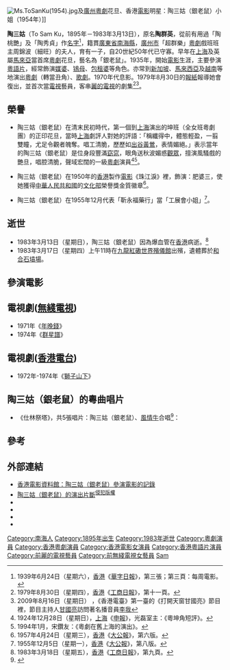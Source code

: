 [[File:Ms.ToSanKu(1954).jpg|thumb]]及[[廣州|廣州]][[粵劇|粵劇]]花旦、香港[[電影|電影]]明星：陶三姑（銀老鼠）小姐（1954年）]]

'''陶三姑'''（To Sam Ku，1895年－1983年3月13日），原名'''陶群英'''，從前有用過「陶桃艷」及「陶秀貞」作[[名字|名字]]<ref>1939年6月24日（星期六），[[香港|香港]]《[[華字日報|華字日報]]》，第三張；第三頁：每周電影。</ref>，籍貫[[廣東省|廣東省]][[南海縣|南海縣]]，[[廣州市|廣州市]]「超群樂」[[粵劇|粵劇]]戲班班主周錦波（細旺）的夫人，育有一子，自20世紀50年代已守寡。早年在[[上海|上海]]及英屬[[馬來亞|馬來亞]]當首席[[粵劇|粵劇]]花旦，藝名為「銀老鼠」。1935年，開始[[電影|電影]]生涯，主要參演[[粵語片|粵語片]]，經常飾演[[媒婆|媒婆]]、[[鴇母|鴇母]]、[[包租婆|包租婆]]等角色。亦常到[[新加坡|新加坡]]、[[馬來西亞|馬來西亞]]及[[越南|越南]]等地演出[[粵劇|粵劇]]（轉當丑角）、[[歌劇|歌劇]]。1970年代息影。1979年8月30日的[[報紙|報紙]]報導她會復出，並首次當[[電視|電視]]藝員，客串[[麗的電視|麗的電視]]的劇集<ref>1979年8月30日（星期四），[[香港|香港]]《[[工商日報|工商日報]]》，第十一頁。</ref><ref>2009年8月16日（星期日） ，《香港電臺》第一臺的《打開天窗甘國亮》節目裡，節目主持人[[甘國亮|甘國亮]]訪問著名播音員[[李我|李我]]</ref>。

== 榮譽 ==
* 陶三姑（銀老鼠）在清末民初時代，第一個到[[上海|上海]]演出的坤班（全女班粵劇團）的正印花旦，當時[[上海|上海]]劇評人對她的評語：「稱纖得中，體態輕盈，一翦雙瞳，尤足令觀者魄奪。唱工清脆，歷歷如[[出谷黃鶯|出谷黃鶯]]，表情媚絕。」表示當年的陶三姑（銀老鼠）是位身段豐滿[[窈窕|窈窕]]，眼角送秋波媚惑[[觀眾|觀眾]]，擅演風騷戲的艷旦，唱腔清脆，聲域宏闊的一級[[粵劇|粵劇]]演員<ref>1924年12月28日（星期日），[[上海|上海]]《[[申報|申報]]》，光磊室主：《粵坤角短評》。</ref><ref>1994年1月，宋鑽友：《粵劇在舊上海的演出》。</ref>。

* 陶三姑（銀老鼠）在1950年的[[香港|香港]]製作[[電影|電影]]《珠江淚》裡，飾演：肥婆三，使她獲得[[中華人民共和國|中華人民共和國]]的[[文化部|文化部]]榮譽獎金質徽章<ref>1957年4月24日（星期三），[[香港|香港]]《[[大公報|大公報]]》，第六版。</ref>。

* 陶三姑（銀老鼠）在1955年12月代表「靳永福藥行」當「工展會小姐」<ref>1955年12月5日（星期一），[[香港|香港]]《[[大公報|大公報]]》，第八版。</ref>。

== 逝世 ==
* 1983年3月13日（星期日），陶三姑（銀老鼠）因為爆血管在[[香港|香港]]病逝。<ref>1983年3月18日（星期五），[[香港|香港]]《[[工商日報|工商日報]]》，第九頁。</ref>
* 1983年3月17日（星期四）上午11時在[[九龍|九龍]][[紅磡|紅磡]][[世界殯儀館|世界殯儀館]]出殯，遺體葬於[[和合石墳場|和合石墳場]]。

== 參演電影 ==
{{columns-list|2|
*蛋家妹（1936年）
*少婦的瘋狂（1937年）
*如此人間（1937年）飾 乞兒婆
*荒唐老爺（1937年）
*回祖國去（1937年）
*女性之光（1937年）
*花心蘿蔔（1938年）
*八百壯士（1938年）
*六月飛霜（1938年）
*飛將軍（1938年）
*銷魂大姐（1938年）
*花心蘿蔔大結局（1938年）
*紫霞杯（1938年）
*乞米養家姑（1938年）
*扭紋柴（1938年）
*周氏反嫁（1938年）黃婆
*孟麗君（1938年）
*鳳嬌投水（1939年）
*竹織鴨（1939年）
*女人世界（1939年）
*食人太太（1939年）
*掃把精（1939年）
*半面西施（1939年）
*女鬼洞房（1939年）
*口花花（1939年）
*好女十八嫁續集（1939年）
*孝子亂經堂（1939年）
*南國姊妹花（1939年）飾 小蝶後母
*三審玉堂春（1939年）
*紅巾誤（1940年）
*虎嘯枇杷巷（1940年）
*鄺州順母橋（1940年）飾 白母
*小五義夜探沖霄樓（1940年）
*銷魂柳（1940年）
*花公花婆（1940年）
*望夫山（1940年）
*人海淚痕（1940年）
*孔雀東南飛（1941年）
*人去樓空（1941年）
*醋淹藍橋（1941年）
*雪姑七友（1941年）飾 鐵咀雞
*前程萬里（1941年）
*痲婆尋仔（1941年）
*夜上海（1941年）
*卿何薄命（1941年）
*春閨夢裡人（1941年）
*紅粉佳人（1941年）
*何老大（1941年）
*天作之合（1941年）
*大雷雨（1946年）
*海角紅樓（上集）（1947年）飾 阿杏
*何處是儂家（1947年）
*辣手蛇心（1947年）飾 童三姑
*情賊白菊花（1947年）飾 蓮香
*沙三少與銀姐（1947年）
*賣肉養孤兒（1947年）
*牛精良大鬧香港（1947年）
*卿本佳人（1947年）飾 美女母
*鬼馬砍王戇舅爺（1947年）
*怕見舊情郎（1947年）
*狂風雨後花（1947年）
*明日又天涯（1947年）
*我為卿狂（1947年）
*各有千秋（1947年）飾 王媽
*妻嬌郎更嬌（1947年）
*白頭情侶（1947年）
*廣東先生大破謀人寺（1948年）飾 店主婆
*太太萬歲（1948年）
*妙想天開（1948年）飾 三姑
*十艷戀檀郎（1948年）
*方世玉與苗翠花（1948年）
*荊棘幽蘭（1948年）
*夫榮妻未貴（1948年）飾 三姑
*真假新郎（1948年）
*銅鎚俠大戰九花娘（1948年）飾 桑媽
*地底迷宮（1948年）
*飛天女俠（1948年）
*戲迷姑爺（1948年）飾 舅母
*本地狀元（1948年）
*神秘婦人心（1948年）飾 三嬸
*武松大鬧獅子樓（1948年）
*刁蠻宮主（1948年）飾 女僕
*恩怨在今宵（1948年）飾 張媽
*公子情深（1948年）
*江湖奇俠（第四集）（1948年）
*紅顏未老恩先斷（1948年）
*歸來燕（1948年）飾 四婆
*御貓大戰錦毛鼠（1948年）
*十二美人樓（1948年）
*幾度春風（1948年）飾 三嬸
*吉人天相（1948年）
*賢妻蕩婦（1948年）
*接財神（1948年）飾 九嬸
*打破玉籠飛彩鳳（1948年）
*惜玉憐香（1948年）飾 四姑
*步步高陞（1948年）
*妙想天開（1948年）
*腸斷跳樓人（1948年）飾 劉媽
*地道狀元（1948年）
*雷劈好心人（1948年）
*金粉世家（上下集）（1948年）飾 媒婆
*審死官（1948年）
*四鳳齊飛（1948年）飾 包租房東
*再生緣（1948年）
*江湖奇俠（第三集）（1948年）
*天下婦人心（1948年）飾 姨母
*兩個煙精掃長堤（1948年）飾 六姑
*四大天王（1948年）
*萬緣叢中一點紅（1948年）
*女大當嫁（1948年）飾 房東太太
*十三妹大鬧能仁寺（1948年）
*四代同堂（1948年）
*阿女（1948年）
*地獄金龜（1949年）飾 豆皮六姑
*賣肉救家姑（1949年）
*夢裡西施（1949年）
*孽海癡魂（下集大結局）（1949年）飾 包租婆
*打雀遇鬼（1949年）
*斷腸花（1949年）飾 二嬸
*原來我負卿（1949年）飾 後母
*洞房移作兩家春（1949年）飾 有為姑母
*郎是春日風（1949年）
*骨肉情深（1949年）飾 三姑
*寶玉憶晴雯（1949年）
*武松血濺鴛鴦樓（1949年）
*天花龍鳳（1949年）
*鬥氣夫妻（1949年）飾 陶氏
*穆桂英（1949年）
*濟公活佛（1949年）
*啞老婆（1949年）
*齊宣王與鍾無艷（上集）（1949年）
*淒涼姊妹花（1949年）飾 賴母
*不如歸（1949年）飾 奶媽
*小青吊影（1949年）
*桃花女鬥法（1949年）飾 蔣媒婆
*石秀大鬧翠屏山（1949年）
*萬里長城（1949年）
*乞兒皇帝（1949年）
*孽海癡魂（上集）（1949年）飾 包租婆
*三娘汲水（1949年）
*相依為命（1949年）飾 包租婆
*夜祭雷峰塔（1949年）
*寶玉奇緣（1949年）
*差利沖破天仙陣（1949年）
*大鬧廣昌隆（1949年）
*守得雲開見月明（1949年）
*孤兒救祖（1949年）飾 廣嬸
*雙喜臨門（1949年）飾 媒婆
*滿江紅（1949年）飾 肥三姑
*飛燕迎春（1949年）
*姑嫂墳（1949年）
*我愛薄情郎（1949年）
*紅樓夢（1949年）飾 劉姥姥
*忍棄枕邊人（1949年）飾 鴇母
*朱賣臣分妻（1949年）
*夜吊白芙蓉（1949年）
*差利遊地獄（1949年）
*齊宣王與鍾無艷（下集）（1949年）
*一生兒女債（1949年）
*大四喜（1949年）飾 二嬸
*小俠艾虎（1949年）
*牛郎織女（1949年）
*大鬧粉粧樓（1949年）飾 沈謙
*卓文君夜訪相如（1949年）飾 三嫂
*天魔女三戲濟顛（1950年）
*魔鬼家庭（1950年）飾 六姑
*五福臨門（1950年）
*飄零二孤女（1950年）
*花和尚大鬧五台山（1950年）飾 店主婆
*月下琴挑淑婦魂（1950年）
*經紀拉（1950年）
*窮風流（1950年）
*血淚洗殘脂（1950年）飾 房東 - 三姑
*井底冤魂（1950年）
*六渡何仙姑（1950年）
*暴雨寒梅（1950年）
*少林七俠五探峨嵋山（上集）（1950年）飾 修雲大師
*冷落斷腸花（1950年）飾 九姑
*烏龍夫妻（1950年）
*柳姐與沙塵超（1950年）
*千古女兒千古恨（1950年）
*鳳驕投水（1950年）
*梵宮情淚（1950年）
*豹子頭林沖（1950年）
*少林七俠五探峨嵋山（下集大結局）（1950年）飾 修雲大師
*脂粉生涯（1950年）飾 三姑
*慾海遺恨（1950年）飾 媒婆
*珠江淚（1950年）
*宋江怒殺閻婆惜（1950年）
*福祿壽全（1950年）
*天涯何虎再相逢（1950年）飾 包租婆
*逼上梁山（1950年）飾 鄰婦
*白楊紅淚（1950年）
*烏龍將軍（1950年）飾 八婆
*大破銅網陣（1950年）
*龍虎渡姜公（1950年）
*豪門棄婦（1950年）
*千里送鵝毛（1950年）飾 三姑
*薄命女兒香（1950年）
*流氓世界（1950年）
*食飯神仙（1951年）
*范斗（1951年）
*新梁山伯與祝英台（1951年）
*人海八大仙（1951年）
*一本萬利（1951年）
*人約黃昏後（1951年）
*失魂魚（1951年）
*嫁錯金龜婿（1951年）
*對錯親家（1951年）
*蠶蟲師爺（1952年）
*老婆皇帝（1952年）
*為情顛倒（1952年）
*月媚花嬌（1952年）
*呆佬拜壽（1952年）
*珍珠淚（1952年）
*玉碎花殘（1953年）
*危樓春曉（1953年）
*我為情（1953年）
*家（1953年）
*萬里行屍（1954年）
*秋戀（1954年）
*樓下閂水喉（1954年）
*如此人生（1954年）
*復活（1955年）
*金生桃盒（1955年）
*鄉村姑娘（1955年）
*胭脂虎（1955年）
*入鄉隨俗（1955年）
*父母心（1955年）
*蠻女鬥七雄（1955年）
*後窗（1955年）
*碎琴樓（1955年）
*女大女世界（1955年）
*黛絲姑娘（1955年）
*天長地久（1955年）
*龍虎笙歌戲鳳凰（1955年）
*同撈同煲（1956年）
*假鳳凰（1956年）
*狂風暴雨吊寒梅（1956年）
*方世玉救洪熙官（1956年）
*碧玉簪（1956年）
*小冤家（1956年）
*梅娘（1956年）
*失匙夾萬（1956年）
*黃飛鴻七獅會金龍（1956年）
*黃飛鴻火燒大沙頭（1956年）飾 龜婆
*武松血濺獅子樓（1956年）
*家和萬事興（1956年）
*遺腹子（下集大結局）（1956年）
*駙馬艷史（1958年）
*天官賜福（1958年）
*生死連枝（下集大結局）（1959年）
*兩個大老襯（1959年）
*生死連枝（上集）（1959年）
*王先生行正桃花運（1959年）
*兩傻捉鬼記（1959年）
*凄涼媳婦（1959年）
*龍鳳喜迎春（1959年）
*妹仔王掛帥平西（1959年）
*雙孝子劈棺救母（1959年）
*六月雪（1959年）
*天賜良緣（1959年）
*乖侄（1959年）
*七喜臨門（1960年）飾 三姑
*節婦審貪官（1960年）飾 麥中昌母
*電梯情殺案（1960年）飾 女僕阿旺
*雙考女萬里尋親（1960年）
*我要活下去（1960年）飾 包租婆
*慈母千秋（1961年）
*武林十三劍（下集）（1961年）飾 允禔夫人
*小甘羅拜相（1961年）飾 三姑
*盲公睇女婿（1961年）飾 關柯氏
*武林十三劍（上集）（1961年）飾 允禔夫人
*天山龍鳳劍（上集）（1961年）飾 知府妻
*火窟幽蘭（1961年）飾 三姑
*天山龍鳳劍（下集）（1961年）飾 知府妻
*拉車行大運（1961年）飾 包租婆
*歡喜夫妻（1961年）
*一張白紙告親夫（1961年）
*夫妻的秘密（1962年）飾 九姑
*水觀音三戲白金龍（1962年）飾 契娘
*楊八姐鬧金鑾（1963年）飾 太監
*咖啡女郎（1963年）飾 貴婦
*工廠少爺（1963年）飾 丁三姑
*卿何薄命（1963年）飾 鴇母
*香海情潮（1963年）飾 何四姑
*春到人間（1963年）飾 包租婆
*瘋婦（1964年）飾 桃花三姑
*大丈夫日記（1964年）飾 六姑
*騎樓底新娘（1964年）飾 女騙徒
*十三號情報員（1964年）飾 麥太
*太太日記（1965年）
*點心皇后（1965年）飾 周祖元母
*好好運（1965年）飾 包租婆
*喜結未了緣（1965年）飾 阿三
*有車階級（1966年）
*新馬仔矇查查搵食（1967年）飾 三姑
*苦海驕兒（1967年）
*賣當借（1967年）
*多情高竇貓（1969年）飾 四嬸
*天賜橫財（1969年）
*神探一號（1970年）
*鈔票與我（1971年）
*愛慾奇譚（1973年）
*牛鬼蛇神（1973年）
*舞衣（1974年）
*阿福正傳（1974年）
*聲色犬馬（1974年）
*至尊寶（1974年）
*多咀街（1974年）飾 三姑
*鬼馬雙星（1974年）
*空中少爺（1974年）
*天才與白痴（1975年）
*遊戲人間三百年（1975年）
*橫衝直撞小福星（1975年）
*烏龍賊阿爸（1975年）
*狗咬狗骨（1978年）
}}

== 電視劇([[無綫電視|無綫電視]]) ==
*1971年《[[年晚錢|年晚錢]]》
*1974年《[[群星譜|群星譜]]》

== 電視劇([[香港電台|香港電台]]) ==
*1972年-1974年《[[獅子山下|獅子山下]]》

== 陶三姑（銀老鼠）的粵曲唱片 ==
* 《仕林祭塔》，共5張唱片：陶三姑（銀老鼠）、[[風情牛|風情牛]]合唱<ref>{{Cite web |url=http://www.bh2000.net/special/patzak/detail.php?id=833 |title=七十八轉粗紋老唱片 |access-date=2009-12-23 |archive-date=2011-10-21 |archive-url=https://web.archive.org/web/20111021001012/http://bh2000.net/special/patzak/detail.php?id=833 |dead-url=yes }}</ref>：

== 參考 ==
{{Reflist}}

== 外部連結 ==
* [http://ipac.hkfa.lcsd.gov.hk/ipac20/ipac.jsp?session=125BX3461576F.6141&profile=hkfa&uri=link=3100036@!123@!3100024@!3100036&menu=search&submenu=basic_search&source=192.168.110.61@!horizon 香港電影資料館：陶三姑（銀老鼠）參演電影的記錄]{{dead link|date=2018年5月 |bot=InternetArchiveBot |fix-attempted=yes }}
* [http://www.youtube.com/watch?v=2eW_XxCZvsE 陶三姑（銀老鼠）的演出片斷]<sup>[[侵犯版權|侵犯版權]]</sup>
* {{imdb name|1575478}}
* {{hkmdb name|311}}
* {{douban people}}
* {{Mtime people|1248898}}
{{DEFAULTSORT:To}}
[[Category:南海人|Category:南海人]]
[[Category:1895年出生|Category:1895年出生]]
[[Category:1983年逝世|Category:1983年逝世]]
[[Category:粵劇演員|Category:粵劇演員]]
[[Category:香港粵劇演員|Category:香港粵劇演員]]
[[Category:香港電影女演員|Category:香港電影女演員]]
[[Category:香港粵語片演員|Category:香港粵語片演員]]
[[Category:前麗的電視藝員|Category:前麗的電視藝員]]
[[Category:前無綫電視女藝員|Category:前無綫電視女藝員]]
[[Category:陶姓|Sam]]